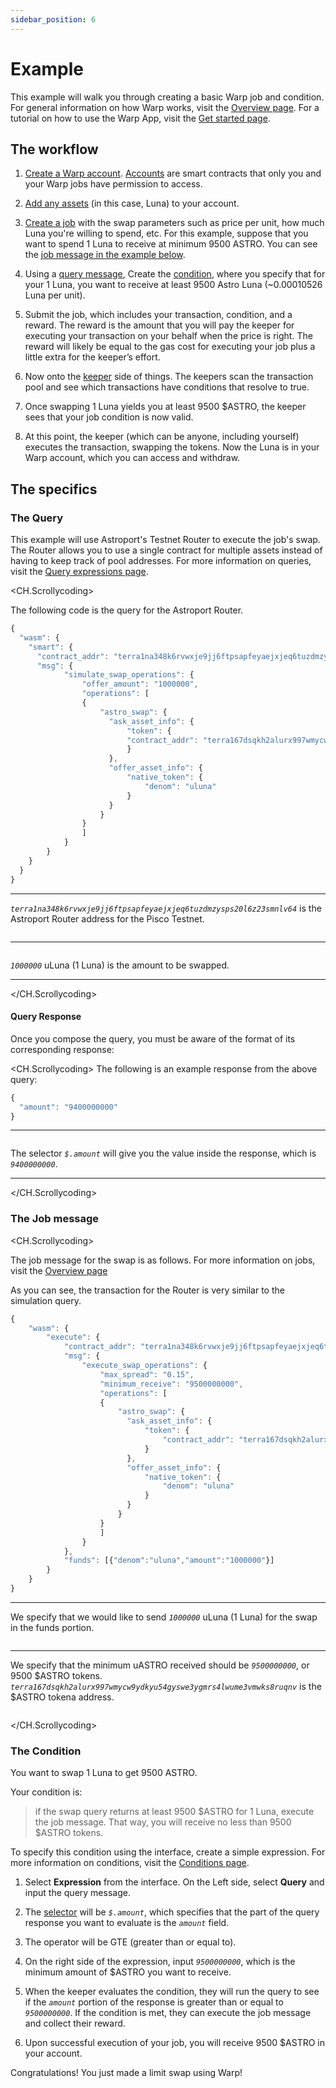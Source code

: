 ```yaml
---
sidebar_position: 6
---
```


# Example

This example will walk you through creating a basic Warp job and condition. For general information on how Warp works, visit the [Overview page](./how/overview.mdx). For a tutorial on how to use the Warp App, visit the [Get started page](./get-started.mdx).

## The workflow 

1. [Create a Warp account](./get-started.mdx). [Accounts](../how/overview.mdx) are smart contracts that only you and your Warp jobs have permission to access. 

2. [Add any assets](./get-started.mdx#create-an-account) (in this case, Luna) to your account. 

3. [Create a job](./get-started.mdx#create-a-job) with the swap parameters such as price per unit, how much Luna you're willing to spend, etc. For this example, suppose that you want to spend 1 Luna to receive at minimum 9500 ASTRO. You can see the [job message in the example below](#the-job-message). 

4. Using a [query message](#the-query), Create the [condition](#the-condition), where you specify that for your 1 Luna, you want to receive at least 9500 Astro Luna (~0.00010526 Luna per unit). 

5. Submit the job, which includes your transaction, condition, and a reward. The reward is the amount that you will pay the keeper for executing your transaction on your behalf when the price is right. The reward will likely be equal to the gas cost for executing your job plus a little extra for the keeper’s effort. 

6. Now onto the [keeper](./how/overview#keepers) side of things.
The keepers scan the transaction pool and see which transactions have conditions that resolve to true.

7. Once swapping 1 Luna yields you at least 9500 \$ASTRO, the keeper sees that your job condition is now valid. 

8. At this point, the keeper (which can be anyone, including yourself) executes the transaction, swapping the tokens. Now the Luna is in your Warp account, which you can access and withdraw. 

## The specifics

### The Query

This example will use Astroport's Testnet Router to execute the job's swap. The Router allows you to use a single contract for multiple assets instead of having to keep track of pool addresses. For more information on queries, visit the [Query expressions page](./how/query.mdx). 

<CH.Scrollycoding>

The following code is the query for the Astroport Router. 

```js Query
{
  "wasm": {
    "smart": {
      "contract_addr": "terra1na348k6rvwxje9jj6ftpsapfeyaejxjeq6tuzdmzysps20l6z23smnlv64",
      "msg": {
            "simulate_swap_operations": {
                "offer_amount": "1000000",
                "operations": [
                {
                    "astro_swap": {
                      "ask_asset_info": {
                          "token": {
                          "contract_addr": "terra167dsqkh2alurx997wmycw9ydkyu54gyswe3ygmrs4lwume3vmwks8ruqnv"
                          }
                      },
                      "offer_asset_info": {
                          "native_token": {
                              "denom": "uluna"
                          }
                      }
                    }
                }
                ]
            }
        }
    }
  }
}
```

---
_`terra1na348k6rvwxje9jj6ftpsapfeyaejxjeq6tuzdmzysps20l6z23smnlv64`_ is the Astroport Router address for the Pisco Testnet.

```js Query focus=4

```
---
```js Query focus=7,16:20

```

_`1000000`_ uLuna (1 Luna) is the amount to be swapped. 

---

</CH.Scrollycoding>

#### Query Response

Once you compose the query, you must be aware of the format of its corresponding response:

<CH.Scrollycoding>
The following is an example response from the above query:

```js Response
{
  "amount": "9400000000"
}
```

---
```js Response focus=2

```

The selector _`$.amount`_ will give you the value inside the response, which is _`9400000000`_. 

---

</CH.Scrollycoding>


### The Job message

<CH.Scrollycoding>


The job message for the swap is as follows. For more information on jobs, visit the [Overview page](./how/overview.mdx)

As you can see, the transaction for the Router is very similar to the simulation query. 

```js Job
{
    "wasm": {
        "execute": {
            "contract_addr": "terra1na348k6rvwxje9jj6ftpsapfeyaejxjeq6tuzdmzysps20l6z23smnlv64",
            "msg": {
                "execute_swap_operations": {
                    "max_spread": "0.15",
                    "minimum_receive": "9500000000",
                    "operations": [
                    {
                        "astro_swap": {
                          "ask_asset_info": {
                              "token": {
                                  "contract_addr": "terra167dsqkh2alurx997wmycw9ydkyu54gyswe3ygmrs4lwume3vmwks8ruqnv"
                              }
                          },
                          "offer_asset_info": {
                              "native_token": {
                                  "denom": "uluna"
                              }
                          }
                        }
                    }
                    ]
                }
            },
            "funds": [{"denom":"uluna","amount":"1000000"}]
        }
    }
}
```

---
We specify that we would like to send _`1000000`_ uLuna (1 Luna) for the swap in the funds portion.

```js Job focus=27

```

---
We specify that the minimum uASTRO received should be _`9500000000`_, or 9500 \$ASTRO tokens.  _`terra167dsqkh2alurx997wmycw9ydkyu54gyswe3ygmrs4lwume3vmwks8ruqnv`_ is the \$ASTRO tokena address.

```js Job focus=8,12:16

```
</CH.Scrollycoding>

### The Condition

You want to swap 1 Luna to get 9500 ASTRO. 

Your condition is: 

> if the swap query returns at least 9500 \$ASTRO for 1 Luna, execute the job message. That way, you will receive no less than 9500 \$ASTRO tokens. 

To specify this condition using the interface, create a simple expression. For more information on conditions, visit the [Conditions page](./how/condition.mdx). 

1. Select **Expression** from the interface. On the Left side, select **Query** and input the query message. 

2. The [selector](./how/query.mdx#selectors) will be _`$.amount`_, which specifies that the part of the query response you want to evaluate is the _`amount`_ field. 

3. The operator will be GTE (greater than or equal to). 

4. On the right side of the expression, input _`9500000000`_, which is the minimum amount of \$ASTRO you want to receive. 

5. When the keeper evaluates the condition, they will run the query to see if the _`amount`_ portion of the response is greater than or equal to _`9500000000`_. If the condition is met, they can execute the job message and collect their reward. 

6. Upon successful execution of your job, you will receive 9500 \$ASTRO in your account. 

Congratulations! You just made a limit swap using Warp!


